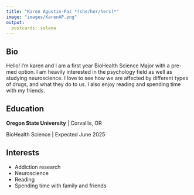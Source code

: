 ```yaml
---
title: "Karen Agustin-Paz *(she/her/hers)*"
image: "images/KarenAP.png"
output:
  postcards::solana
---
```

 
## Bio

Hello! I’m karen and I am a first year BioHealth Science Major with a pre-med option. I am heavily interested in the psychology field as well as studying neuroscience. I love to see how we are affected by different types of drugs, and what they do to us.  I also enjoy reading and spending time with my friends. 

## Education

**Oregon State University** | Corvallis, OR

BioHealth Science | Expected June 2025

## Interests

* Addiction research
* Neuroscience
* Reading
* Spending time with family and friends
